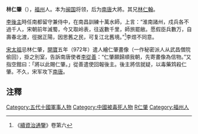 '''林仁肇'''（{{bd|?||972年|catIdx=Li Yu}}），[[福州|福州]]人。本为[[闽_(十国)|闽国]]将领，后为[[南唐|南唐]]大將。其兄[[林仁翰|林仁翰]]。

[[李後主|李後主]]時任南都留守兼侍中，在南昌訓練十萬水師，上言：“淮南諸州，戍兵各不過千人，宋朝前年滅蜀，今又取岭表，往返數千里，師旅罷敝。愿假臣兵數万，自壽春北渡，徑据正陽，因思舊之民，可复江北舊境。”<ref>《[[續資治通鑒|續資治通鑒]]》卷第六</ref>李煜不同意。

[[宋太祖|宋太祖]]忌林仁肇，[[開寶|開寶]]五年（972年）遣人繪仁肇畫像（一作秘密派人从武昌僧院偷回），掛之別室，告訴南唐使者[[李從善|李從善]]：“仁肇願歸順我朝，先寄畫像為信物。”又指空館曰：「將以此賜仁肇。」從善遣使回報後主。後主將信就疑，以毒藥鸩殺仁肇。不久，宋军攻下[[南唐|南唐]]。

==注釋==
<div class="references-small">
<references />
</div>

{{DEFAULTSORT:L林仁肇}}

[[Category:五代十國軍事人物|Category:五代十國軍事人物]]
[[Category:中國被毒死人物|Category:中國被毒死人物]]
[[Category:林姓|R仁肇]]
[[Category:福州人|Category:福州人]]